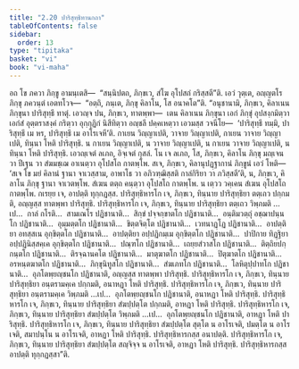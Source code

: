 ```yaml
---
title: "2.20 ปาริสุทฺธิทานกถา"
tableOfContents: false
sidebar:
  order: 13
type: "tipitaka"
basket: "vi"
book: "vi-maha"
---
```



<DynamicBreadcrumb />

<Division number="164" book="vi-maha">

<Paragraph number="678" book="vi-maha">
อถ โข ภควา ภิกฺขู อามนฺเตสิ—  “สนฺนิปตถ, ภิกฺขเว, สํโฆ อุโปสถํ กริสฺสตี”ติ. เอวํ วุตฺเต, อญฺญตโร ภิกฺขุ ภควนฺตํ เอตทโวจ—  “อตฺถิ, ภนฺเต, ภิกฺขุ คิลาโน, โส อนาคโต”ติ.
</Paragraph>

<Paragraph number="679" book="vi-maha">
“อนุชานามิ, ภิกฺขเว, คิลาเนน ภิกฺขุนา ปาริสุทฺธึ ทาตุํ. เอวญฺจ ปน, ภิกฺขเว, ทาตพฺพา—  เตน คิลาเนน ภิกฺขุนา เอกํ ภิกฺขุํ อุปสงฺกมิตฺวา เอกํสํ อุตฺตราสงฺคํ กริตฺวา อุกฺกุฏิกํ นิสีทิตฺวา อญฺชลึ ปคฺคเหตฺวา เอวมสฺส วจนีโย—  ‘ปาริสุทฺธึ ทมฺมิ, ปาริสุทฺธึ เม หร, ปาริสุทฺธึ เม อาโรเจหี’ติ. กาเยน วิญฺญาเปติ, วาจาย วิญฺญาเปติ, กาเยน วาจาย วิญฺญาเปติ, ทินฺนา โหติ ปาริสุทฺธิ. น กาเยน วิญฺญาเปติ, น วาจาย วิญฺญาเปติ, น กาเยน วาจาย วิญฺญาเปติ, น ทินฺนา โหติ ปาริสุทฺธิ. เอวญฺเจตํ ลเภถ, อิจฺเจตํ กุสลํ. โน เจ ลเภถ, โส, ภิกฺขเว, คิลาโน ภิกฺขุ มญฺเจน วา ปีเฐน วา สํฆมชฺเฌ อาเนตฺวา อุโปสโถ กาตพฺโพ. สเจ, ภิกฺขเว, คิลานุปฏฺฐากานํ ภิกฺขูนํ เอวํ โหติ—  ‘สเจ โข มยํ คิลานํ ฐานา จาเวสฺสาม, อาพาโธ วา อภิวฑฺฒิสฺสติ กาลํกิริยา วา ภวิสฺสตี’ติ, น, ภิกฺขเว, คิลาโน ภิกฺขุ ฐานา จาเวตพฺโพ. สํเฆน ตตฺถ คนฺตฺวา อุโปสโถ กาตพฺโพ. น เตฺวว วคฺเคน สํเฆน อุโปสโถ กาตพฺโพ. กเรยฺย เจ, อาปตฺติ ทุกฺกฏสฺส.
</Paragraph>

<Paragraph number="680" book="vi-maha">
ปาริสุทฺธิหารโก เจ, ภิกฺขเว, ทินฺนาย ปาริสุทฺธิยา ตตฺเถว ปกฺกมติ, อญฺญสฺส ทาตพฺพา ปาริสุทฺธิ. ปาริสุทฺธิหารโก เจ, ภิกฺขเว, ทินฺนาย ปาริสุทฺธิยา ตตฺเถว วิพฺภมติ …เป…  กาลํ กโรติ…  สามเณโร ปฏิชานาติ…  สิกฺขํ ปจฺจกฺขาตโก ปฏิชานาติ…  อนฺติมวตฺถุํ อชฺฌาปนฺนโก ปฏิชานาติ…  อุมฺมตฺตโก ปฏิชานาติ…  ขิตฺตจิตฺโต ปฏิชานาติ…  เวทนาฏฺโฏ ปฏิชานาติ…  อาปตฺติยา อทสฺสเน อุกฺขิตฺตโก ปฏิชานาติ…  อาปตฺติยา อปฺปฏิกมฺเม อุกฺขิตฺตโก ปฏิชานาติ…  ปาปิกาย ทิฏฺฐิยา อปฺปฏินิสฺสคฺเค อุกฺขิตฺตโก ปฏิชานาติ…  ปณฺฑโก ปฏิชานาติ…  เถยฺยสํวาสโก ปฏิชานาติ…  ติตฺถิยปกฺกนฺตโก ปฏิชานาติ…  ติรจฺฉานคโต ปฏิชานาติ…  มาตุฆาตโก ปฏิชานาติ…  ปิตุฆาตโก ปฏิชานาติ…  อรหนฺตฆาตโก ปฏิชานาติ…  ภิกฺขุนิทูสโก ปฏิชานาติ…  สํฆเภทโก ปฏิชานาติ…  โลหิตุปฺปาทโก ปฏิชานาติ…  อุภโตพฺยญฺชนโก ปฏิชานาติ, อญฺญสฺส ทาตพฺพา ปาริสุทฺธิ.
</Paragraph>

<Paragraph number="681" book="vi-maha">
ปาริสุทฺธิหารโก เจ, ภิกฺขเว, ทินฺนาย ปาริสุทฺธิยา อนฺตรามคฺเค ปกฺกมติ, อนาหฏา โหติ ปาริสุทฺธิ. ปาริสุทฺธิหารโก เจ, ภิกฺขเว, ทินฺนาย ปาริสุทฺธิยา อนฺตรามคฺเค วิพฺภมติ …เป…  อุภโตพฺยญฺชนโก ปฏิชานาติ, อนาหฏา โหติ ปาริสุทฺธิ.
</Paragraph>

<Paragraph number="682" book="vi-maha">
ปาริสุทฺธิหารโก เจ, ภิกฺขเว, ทินฺนาย ปาริสุทฺธิยา สํฆปฺปตฺโต ปกฺกมติ, อาหฏา โหติ ปาริสุทฺธิ. ปาริสุทฺธิหารโก เจ, ภิกฺขเว, ทินฺนาย ปาริสุทฺธิยา สํฆปฺปตฺโต วิพฺภมติ …เป…  อุภโตพฺยญฺชนโก ปฏิชานาติ, อาหฏา โหติ ปาริสุทฺธิ.
</Paragraph>

<Paragraph number="683" book="vi-maha">
ปาริสุทฺธิหารโก เจ, ภิกฺขเว, ทินฺนาย ปาริสุทฺธิยา สํฆปฺปตฺโต สุตฺโต น อาโรเจติ, ปมตฺโต น อาโรเจติ, สมาปนฺโน น อาโรเจติ, อาหฏา โหติ ปาริสุทฺธิ. ปาริสุทฺธิหารกสฺส อนาปตฺติ.
</Paragraph>

<Paragraph number="684" book="vi-maha">
ปาริสุทฺธิหารโก เจ, ภิกฺขเว, ทินฺนาย ปาริสุทฺธิยา สํฆปฺปตฺโต สญฺจิจฺจ น อาโรเจติ, อาหฏา โหติ ปาริสุทฺธิ. ปาริสุทฺธิหารกสฺส อาปตฺติ ทุกฺกฏสฺสา”ติ.
</Paragraph>
</Division>